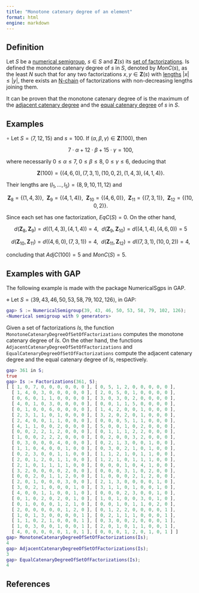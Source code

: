 ```yaml
---
title: "Monotone catenary degree of an element"
format: html
engine: markdown
---
```


<!-- -->

## Definition

Let $S$ be a [numerical semigroup](../Basic-concepts/Numerical-semigroup.qmd), $s \in S$ and $\mathbf{Z}(s)$ its [set of factorizations](../Presentations-NS/Set-of-factorizations.qmd). Is defined the monotone catenary degree of $s$ in $S$, denoted by $MonC(s)$, as the least $N$ such that for any two factorizations $x,y \in \mathbf{Z}(s)$ with [lengths](Length-factorization.qmd) $|x| \le |y|$, there exists an [N-chain](Chain-of-factorizations.qmd) of factorizations with non-decreasing lengths joining them.

It can be proven that the monotone catenary degree of is the maximum of the [adjacent catenary degree](Adjacent-catenary-degree-element.qmd) and the [equal catenary degree](Equal-catenary-degree-element.qmd) of $s$ in $S$.

## Examples

$\circ$ Let $S = \langle 7, 12, 15 \rangle$ and $s = 100$. If $(\alpha, \beta, \gamma) \in \mathbf{Z}(100)$, then

$$
7 \cdot \alpha + 12 \cdot \beta + 15 \cdot \gamma = 100,
$$

where necessarily $0 \le \alpha \le 7, ~ 0 \le \beta \le 8, ~ 0 \le \gamma \le 6$, deducing that

$$
\mathbf{Z}(100) = \{(4, 6, 0), (7, 3, 1), (10, 0, 2), (1, 4, 3), (4, 1, 4) \}.
$$

Their lengths are $(l_1, \ldots, l_5) = (8,9,10,11,12)$ and

$$
\mathbf{Z}_8 = \{(1,4,3)\}, ~~ \mathbf{Z}_9 = \{(4,1,4)\}, ~~ \mathbf{Z}_{10} = \{(4,6,0)\}, ~~ \mathbf{Z}_{11} = \{(7,3,1)\}, ~~ \mathbf{Z}_{12} = \{(10, 0, 2)\}.
$$

Since each set has one factorization, $EqC(S) = 0$. On the other hand,

$$
d(\mathbf{Z}_8, \mathbf{Z}_9) = d((1,4,3), (4,1,4)) = 4, ~~ d(\mathbf{Z}_9, \mathbf{Z}_{10}) = d((4,1,4), (4,6,0)) = 5
$$

$$
d(\mathbf{Z}_{10}, \mathbf{Z}_{11}) = d((4,6,0), (7,3,1)) = 4, ~~ d(\mathbf{Z}_{11}, \mathbf{Z}_{12}) = d((7,3,1), (10, 0, 2)) = 4,
$$

concluding that $AdjC(100) = 5$ and $MonC(S) = 5$.

## Examples with GAP

The following example is made with the package NumericalSgps in GAP.

$\diamond$ Let $S = \langle 39, 43, 46, 50, 53, 58, 79, 102, 126 \rangle$, in GAP:

``` gap
gap> S := NumericalSemigroup(39, 43, 46, 50, 53, 58, 79, 102, 126);
<Numerical semigroup with 9 generators>
```

Given a set of factorizations $Is$, the function `MonotoneCatenaryDegreeOfSetOfFactorizations` computes the monotone catenary degree of $Is$. On the other hand, the functions `AdjacentCatenaryDegreeOfSetOfFactorizations` and `EqualCatenaryDegreeOfSetOfFactorizations` compute the adjacent catenary degree and the equal catenary degree of $Is$, respectively.

``` gap
gap> 361 in S;
true
gap> Is := Factorizations(361, S);
[ [ 1, 0, 7, 0, 0, 0, 0, 0, 0 ], [ 0, 5, 1, 2, 0, 0, 0, 0, 0 ],
  [ 1, 4, 0, 3, 0, 0, 0, 0, 0 ], [ 2, 0, 5, 0, 1, 0, 0, 0, 0 ],
  [ 0, 6, 0, 1, 1, 0, 0, 0, 0 ], [ 3, 0, 3, 0, 2, 0, 0, 0, 0 ],
  [ 4, 0, 1, 0, 3, 0, 0, 0, 0 ], [ 0, 0, 1, 1, 5, 0, 0, 0, 0 ],
  [ 0, 1, 0, 0, 6, 0, 0, 0, 0 ], [ 1, 4, 2, 0, 0, 1, 0, 0, 0 ],
  [ 2, 3, 1, 1, 0, 1, 0, 0, 0 ], [ 3, 2, 0, 2, 0, 1, 0, 0, 0 ],
  [ 2, 4, 0, 0, 1, 1, 0, 0, 0 ], [ 0, 0, 0, 5, 1, 1, 0, 0, 0 ],
  [ 4, 1, 1, 0, 0, 2, 0, 0, 0 ], [ 5, 0, 0, 1, 0, 2, 0, 0, 0 ],
  [ 0, 0, 2, 2, 1, 2, 0, 0, 0 ], [ 0, 1, 1, 1, 2, 2, 0, 0, 0 ],
  [ 1, 0, 0, 2, 2, 2, 0, 0, 0 ], [ 0, 2, 0, 0, 3, 2, 0, 0, 0 ],
  [ 0, 3, 0, 0, 0, 4, 0, 0, 0 ], [ 0, 2, 1, 3, 0, 0, 1, 0, 0 ],
  [ 1, 1, 0, 4, 0, 0, 1, 0, 0 ], [ 0, 3, 0, 2, 1, 0, 1, 0, 0 ],
  [ 0, 2, 3, 0, 0, 1, 1, 0, 0 ], [ 1, 1, 2, 1, 0, 1, 1, 0, 0 ],
  [ 2, 0, 1, 2, 0, 1, 1, 0, 0 ], [ 1, 2, 1, 0, 1, 1, 1, 0, 0 ],
  [ 2, 1, 0, 1, 1, 1, 1, 0, 0 ], [ 0, 0, 0, 1, 0, 4, 1, 0, 0 ],
  [ 3, 2, 0, 0, 0, 0, 2, 0, 0 ], [ 0, 0, 0, 3, 1, 0, 2, 0, 0 ],
  [ 0, 0, 2, 0, 1, 1, 2, 0, 0 ], [ 1, 0, 0, 0, 2, 1, 2, 0, 0 ],
  [ 2, 0, 1, 0, 0, 0, 3, 0, 0 ], [ 2, 1, 3, 0, 0, 0, 0, 1, 0 ],
  [ 3, 0, 2, 1, 0, 0, 0, 1, 0 ], [ 3, 1, 1, 0, 1, 0, 0, 1, 0 ],
  [ 4, 0, 0, 1, 1, 0, 0, 1, 0 ], [ 0, 0, 0, 2, 3, 0, 0, 1, 0 ],
  [ 0, 1, 0, 2, 0, 2, 0, 1, 0 ], [ 1, 0, 1, 0, 0, 3, 0, 1, 0 ],
  [ 0, 1, 0, 0, 0, 1, 2, 1, 0 ], [ 0, 0, 1, 0, 1, 1, 0, 2, 0 ],
  [ 2, 0, 0, 0, 0, 0, 1, 2, 0 ], [ 0, 1, 2, 2, 0, 0, 0, 0, 1 ],
  [ 1, 0, 1, 3, 0, 0, 0, 0, 1 ], [ 0, 2, 1, 1, 1, 0, 0, 0, 1 ],
  [ 1, 1, 0, 2, 1, 0, 0, 0, 1 ], [ 0, 3, 0, 0, 2, 0, 0, 0, 1 ],
  [ 1, 0, 3, 0, 0, 1, 0, 0, 1 ], [ 2, 0, 1, 0, 1, 1, 0, 0, 1 ],
  [ 4, 0, 0, 0, 0, 0, 1, 0, 1 ], [ 0, 0, 0, 1, 2, 0, 1, 0, 1 ] ]
gap> MonotoneCatenaryDegreeOfSetOfFactorizations(Is);
4
gap> AdjacentCatenaryDegreeOfSetOfFactorizations(Is);
3
gap> EqualCatenaryDegreeOfSetOfFactorizations(Is);
4
```

## References
